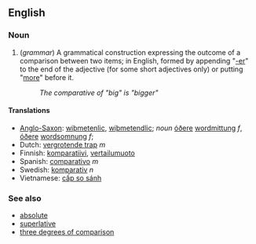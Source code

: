 ==English==
===Noun===
#(''grammar'') A grammatical construction expressing the outcome of a comparison between two items; in English, formed by appending "[[-er]]" to the end of the adjective (for some short adjectives only) or putting "[[more]]" before it.
#:''The comparative of "big" is "bigger"''

====Translations====
*[[Anglo-Saxon]]: [[wiþmetenlic]], [[wiþmetendlic]]; ''noun'' [[óðer]]e [[wordmittung]] ''f'', [[óðer]]e [[wordsomnung]] ''f'';
*Dutch: [[vergrotende trap]] ''m''
*Finnish: [[komparatiivi]], [[vertailumuoto]]
*Spanish: [[comparativo]] ''m''
*Swedish: [[komparativ]] ''n''
*Vietnamese: [[cấp so sánh]]

===See also===
*[[absolute]]
*[[superlative]]
*[[three degrees of comparison]]